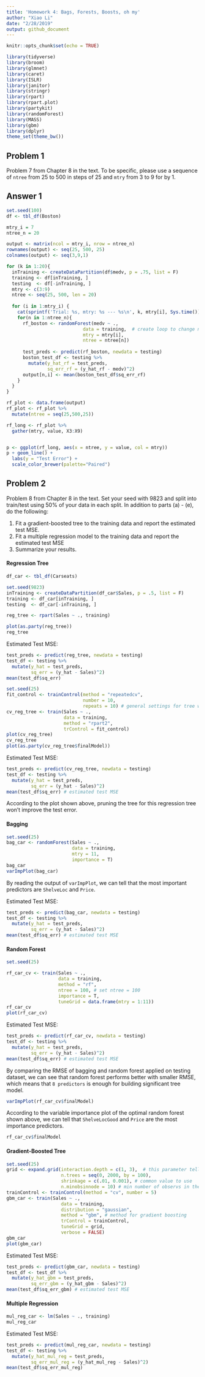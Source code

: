 ```yaml
---
title: 'Homework 4: Bags, Forests, Boosts, oh my'
author: "Xiao Li"
date: "2/28/2019"
output: github_document
---
```


```r
knitr::opts_chunk$set(echo = TRUE)
```

```r
library(tidyverse)
library(broom)
library(glmnet)
library(caret)
library(ISLR)
library(janitor)
library(stringr)
library(rpart)
library(rpart.plot)
library(partykit)
library(randomForest)
library(MASS)
library(gbm)
library(dplyr)
theme_set(theme_bw())
```
## Problem 1

Problem 7 from Chapter 8 in the text. To be specific, please use a sequence of
`ntree` from 25 to 500 in steps of 25 and `mtry` from 3 to 9 for by 1. 

## Answer 1
```r
set.seed(100)
df <- tbl_df(Boston)

mtry_i = 7
ntree_n = 20

output <- matrix(ncol = mtry_i, nrow = ntree_n)
rownames(output) <- seq(25, 500, 25)
colnames(output) <- seq(3,9,1)

for (k in 1:20){
  inTraining <- createDataPartition(df$medv, p = .75, list = F)
  training <- df[inTraining, ]
  testing  <- df[-inTraining, ]
  mtry <- c(3:9)
  ntree <- seq(25, 500, len = 20)
  
  for (i in 1:mtry_i) {
    cat(sprintf('Trial: %s, mtry: %s --- %s\n', k, mtry[i], Sys.time()))
    for(n in 1:ntree_n){
      rf_boston <- randomForest(medv ~ .,
                            data = training,  # create loop to change ntree value
                            mtry = mtry[i],
                            ntree = ntree[n])
      
      test_preds <- predict(rf_boston, newdata = testing)
      boston_test_df <- testing %>%
        mutate(y_hat_rf = test_preds,
               sq_err_rf = (y_hat_rf - medv)^2)
      output[n,i] <- mean(boston_test_df$sq_err_rf)
    }
  }
}
```
```r
rf_plot <- data.frame(output)
rf_plot <- rf_plot %>%
  mutate(ntree = seq(25,500,25))
```

```r
rf_long <- rf_plot %>%
  gather(mtry, value, X3:X9)


p <- ggplot(rf_long, aes(x = ntree, y = value, col = mtry))
p + geom_line() +
  labs(y = "Test Error") +
  scale_color_brewer(palette="Paired")
```


## Problem 2

Problem 8 from Chapter 8 in the text. Set your seed with 9823 and split into 
train/test using 50\% of your data in each split. In addition to 
parts (a) - (e), do the following:

1. Fit a gradient-boosted tree to the training data and report the estimated 
test MSE. 
2. Fit a multiple regression model to the training data and report the 
estimated test MSE
3. Summarize your results. 

#### Regression Tree
```r
df_car <- tbl_df(Carseats)
```

```r
set.seed(9823)
inTraining <- createDataPartition(df_car$Sales, p = .5, list = F)
training <- df_car[inTraining, ]
testing  <- df_car[-inTraining, ]
```

```r
reg_tree <- rpart(Sales ~ ., training)

plot(as.party(reg_tree))
reg_tree
```
Estimated Test MSE:
```r
test_preds <- predict(reg_tree, newdata = testing)
test_df <- testing %>%
  mutate(y_hat = test_preds,
         sq_err = (y_hat - Sales)^2)
mean(test_df$sq_err)
```
```r
set.seed(25)
fit_control <- trainControl(method = "repeatedcv",
                            number = 10, 
                            repeats = 10) # general settings for tree with caret package
cv_reg_tree <- train(Sales ~ ., 
                     data = training,
                     method = "rpart2", 
                     trControl = fit_control)
plot(cv_reg_tree)
cv_reg_tree
plot(as.party(cv_reg_tree$finalModel))
```
Estimated Test MSE:
```r
test_preds <- predict(cv_reg_tree, newdata = testing)
test_df <- testing %>%
  mutate(y_hat = test_preds,
         sq_err = (y_hat - Sales)^2)
mean(test_df$sq_err) # estimated test MSE
```
According to the plot shown above, pruning the tree for this regression tree won't improve the test error.

#### Bagging
```r
set.seed(25)
bag_car <- randomForest(Sales ~ ., 
                        data = training, 
                        mtry = 11,
                        importance = T) 
bag_car
varImpPlot(bag_car)  
```
By reading the output of `varImpPlot`, we can tell that the most important predictors are `ShelveLoc` and `Price`.

Estimated Test MSE:
```r
test_preds <- predict(bag_car, newdata = testing)
test_df <- testing %>%
  mutate(y_hat = test_preds,
         sq_err = (y_hat - Sales)^2)
mean(test_df$sq_err) # estimated test MSE
```


#### Random Forest
```r
set.seed(25)

rf_car_cv <- train(Sales ~ ., 
                   data = training,
                   method = "rf",
                   ntree = 100, # set ntree = 100
                   importance = T, 
                   tuneGrid = data.frame(mtry = 1:11))
rf_car_cv
plot(rf_car_cv)
```
Estimated Test MSE:
```r
test_preds <- predict(rf_car_cv, newdata = testing)
test_df <- testing %>%
  mutate(y_hat = test_preds,
         sq_err = (y_hat - Sales)^2)
mean(test_df$sq_err) # estimated test MSE
```
By comparing the RMSE of bagging and random forest applied on testing dataset, we can see that random forest performs better with smaller RMSE, which means that `8 predictors` is enough for building significant tree model.
```r
varImpPlot(rf_car_cv$finalModel)
```
According to the variable importance plot of the optimal random forest shown above, we can tell that `ShelveLocGood` and `Price` are the most importance predictors.
```r
rf_car_cv$finalModel
```

#### Gradient-Boosted Tree
```r
set.seed(25)
grid <- expand.grid(interaction.depth = c(1, 3),  # this parameter tell the splits of trees we want
                    n.trees = seq(0, 2000, by = 100),
                    shrinkage = c(.01, 0.001), # common value to use
                    n.minobsinnode = 10) # min number of observs in the nodes
trainControl <- trainControl(method = "cv", number = 5)
gbm_car <- train(Sales ~ ., 
                    data = training, 
                    distribution = "gaussian", 
                    method = "gbm", # method for gradient boosting
                    trControl = trainControl, 
                    tuneGrid = grid,
                    verbose = FALSE)
gbm_car
plot(gbm_car)
```
Estimated Test MSE:
```r
test_preds <- predict(gbm_car, newdata = testing)
test_df <- test_df %>%
  mutate(y_hat_gbm = test_preds,
         sq_err_gbm = (y_hat_gbm - Sales)^2)
mean(test_df$sq_err_gbm) # estimated test MSE
```

#### Multiple Regression
```r
mul_reg_car <- lm(Sales ~ ., training)
mul_reg_car
```
Estimated Test MSE:
```r
test_preds <- predict(mul_reg_car, newdata = testing)
test_df <- testing %>%
  mutate(y_hat_mul_reg = test_preds,
         sq_err_mul_reg = (y_hat_mul_reg - Sales)^2)
mean(test_df$sq_err_mul_reg)
```

